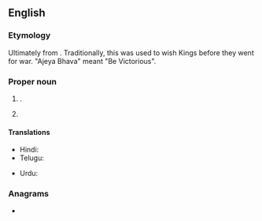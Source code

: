 ==English==

===Etymology===
Ultimately from {{der|en|sa|अजय||victorious; undefeatable}}. Traditionally, this was used to wish Kings before they went for war. "Ajeya Bhava" meant "Be Victorious".

===Proper noun===
{{en-prop|s}}

# {{given name|en|male|from=Sanskrit}}.
# {{surname|en|from=Sanskrit}}

====Translations====
{{trans-top|male given name}}
* Hindi: {{t+|hi|अजय}}
* Telugu: {{t|te|అజయ్}}
{{trans-mid}}
* Urdu: {{t|ur|اَجے}}
{{trans-bottom}}

===Anagrams===
* {{anagrams|en|a=aajy|Jaya}}